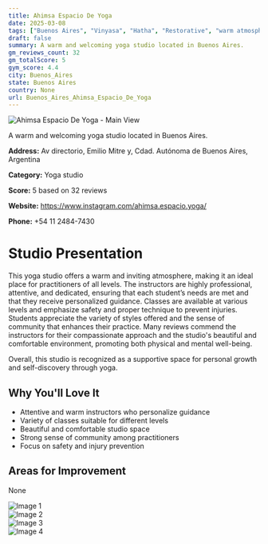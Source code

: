 ```yaml
---
title: Ahimsa Espacio De Yoga
date: 2025-03-08
tags: ["Buenos Aires", "Vinyasa", "Hatha", "Restorative", "warm atmosphere", "professional staff", "Buenos Aires"]  
draft: false
summary: A warm and welcoming yoga studio located in Buenos Aires.
gm_reviews_count: 32
gm_totalScore: 5
gym_score: 4.4
city: Buenos_Aires
state: Buenos Aires
country: None
url: Buenos_Aires_Ahimsa_Espacio_De_Yoga
---
```


<div className="aspect-[16/9] relative my-8">
  <img 
    src="https://lh5.googleusercontent.com/p/AF1QipMCEUAYscCEXVjp88qXzLQQWw4z1dV-P38858zc=w1920-h1080-k-no"
    alt="Ahimsa Espacio De Yoga - Main View"
    className="object-cover absolute inset-0 w-full h-full rounded-lg"
  />
</div>

A warm and welcoming yoga studio located in Buenos Aires.

**Address:** Av directorio, Emilio Mitre y, Cdad. Autónoma de Buenos Aires, Argentina

**Category:** Yoga studio

**Score:** 5 based on 32 reviews

**Website:** https://www.instagram.com/ahimsa.espacio.yoga/

**Phone:** +54 11 2484-7430

# Studio Presentation

This yoga studio offers a warm and inviting atmosphere, making it an ideal place for practitioners of all levels. The instructors are highly professional, attentive, and dedicated, ensuring that each student’s needs are met and that they receive personalized guidance. Classes are available at various levels and emphasize safety and proper technique to prevent injuries. Students appreciate the variety of styles offered and the sense of community that enhances their practice. Many reviews commend the instructors for their compassionate approach and the studio's beautiful and comfortable environment, promoting both physical and mental well-being.

Overall, this studio is recognized as a supportive space for personal growth and self-discovery through yoga.

## Why You'll Love It

- Attentive and warm instructors who personalize guidance
- Variety of classes suitable for different levels
- Beautiful and comfortable studio space
- Strong sense of community among practitioners
- Focus on safety and injury prevention

## Areas for Improvement

None

<div className="grid grid-cols-1 xl:grid-cols-2 gap-4 my-8">
<div className="aspect-[4/3] relative"><img src="https://lh5.googleusercontent.com/p/AF1QipPZvyBA8jeAyhq_WBt-zb7984xMuHPgV7HyYedv=w1920-h1080-k-no" alt="Image 1" className="object-cover absolute inset-0 w-full h-full rounded-lg" /></div>
<div className="aspect-[4/3] relative"><img src="https://lh5.googleusercontent.com/p/AF1QipONm1PpPTqt3mYEJKBJHSETPnG2i1zi39IzeUnm=w1920-h1080-k-no" alt="Image 2" className="object-cover absolute inset-0 w-full h-full rounded-lg" /></div>
<div className="aspect-[4/3] relative"><img src="https://lh5.googleusercontent.com/p/AF1QipPFLsZ6w3Q0ywZ1KEGiakevuCK6_mONwz6hRnMA=w1920-h1080-k-no" alt="Image 3" className="object-cover absolute inset-0 w-full h-full rounded-lg" /></div>
<div className="aspect-[4/3] relative"><img src="https://lh5.googleusercontent.com/p/AF1QipN9BrW0Qtb7jnpo-fYPly7KAZUmF1yf3-0FJGg9=w1920-h1080-k-no" alt="Image 4" className="object-cover absolute inset-0 w-full h-full rounded-lg" /></div>
</div>